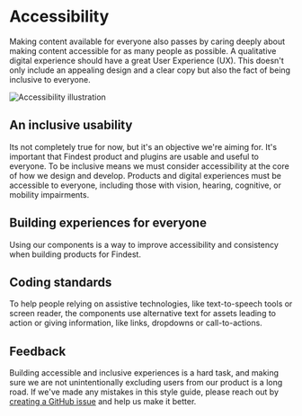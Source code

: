 
<Meta title="Design Foundations/Accessibility" />

# Accessibility

Making content available for everyone also passes by caring deeply about making content accessible for as many people as
possible. A qualitative digital experience should have a great User Experience (UX). This doesn't only include an
appealing design and a clear copy but also the fact of being inclusive to everyone.

![Accessibility illustration](/foundations/accessibility_illustration.png)

## An inclusive usability

Its not completely true for now, but it's an objective we're aiming for. It's important that Findest product and plugins
are usable and useful to everyone. To be inclusive means we must consider accessibility at the core of how we design and
develop. Products and digital experiences must be accessible to everyone, including those with vision, hearing,
cognitive, or mobility impairments.

## Building experiences for everyone

Using our components is a way to improve accessibility and consistency when building products for Findest.

## Coding standards

To help people relying on assistive technologies, like text-to-speech tools or screen reader, the components use
alternative text for assets leading to action or giving information, like links, dropdowns or call-to-actions.

## Feedback

Building accessible and inclusive experiences is a hard task, and making sure we are not unintentionally excluding users
from our product is a long road. If we've made any mistakes in this style guide, please reach out by
[creating a GitHub issue](https://github.com/Findest/design-system) and help us make it better.
